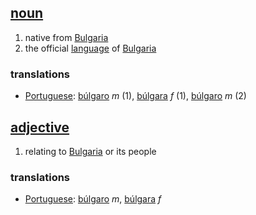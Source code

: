 == [[noun]] ==
# native from [[Bulgaria]]
# the official [[language]] of [[Bulgaria]]

=== translations ===
*[[Portuguese]]: [[búlgaro]] ''m'' (1), [[búlgara]] ''f'' (1), [[búlgaro]] ''m'' (2)

== [[adjective]] ==
# relating to [[Bulgaria]] or its people

=== translations ===
*[[Portuguese]]: [[búlgaro]] ''m'', [[búlgara]] ''f''